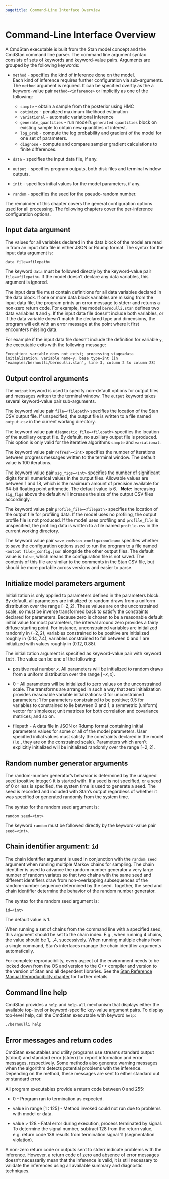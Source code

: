 ```yaml
---
pagetitle: Command-Line Interface Overview
---
```


# Command-Line Interface Overview

A CmdStan executable is built from the Stan model concept and the CmdStan command line parser.
The command line argument syntax consists of sets of keywords and keyword-value pairs.
Arguments are grouped by the following keywords:

- `method` - specifies the kind of inference done on the model.<br>
Each kind of inference requires further configuration via sub-arguments.
The `method` argument is required.  It can be specified overtly as the
a keyword-value pair `method=<inference>` or implicitly as one of the following:
    + `sample` - obtain a sample from the posterior using HMC
    + `optimize` - penalized maximum likelihood estimation
    + `variational` - automatic variational inference
    + `generate_quantities` - run model's `generated quantities` block on existing sample
to obtain new quantities of interest.
    + `log_prob` - compute the log probability and gradient of the model for one
      set of parameters.
    + `diagnose` - compute and compare sampler gradient calculations to finite differences.

- `data` - specifies the input data file, if any.

- `output` - specifies program outputs, both disk files and terminal window outputs.

- `init` - specifies initial values for the model parameters, if any.

- `random` - specifies the seed for the pseudo-random number.

The remainder of this chapter covers the general configuration options used for all processing.
The following chapters cover the per-inference configuration options.

## Input data argument

The values for all variables declared in the data block of the model
are read in from an input data file in either JSON or Rdump format.
The syntax for the input data argument is:
```
data file=<filepath>
```
The keyword `data` must be followed directly by the keyword-value pair `file=<filepath>`.
If the model doesn't declare any data variables, this argument is ignored.

The input data file must contain definitions for all data variables declared in the data block.
If one or more data block variables are missing from the input data file, the program prints
an error message to stderr and returns a non-zero return code.
For example, the model `bernoulli.stan` defines two data variables `N` and `y`.
If the input data file doesn't include both variables, or if the data variable
doesn't match the declared type and dimensions, the program will exit with an error message
at the point where it first encounters missing data.

For example if the input data file doesn't include the definition for variable `y`,
the executable exits with the following message:
```
Exception: variable does not exist; processing stage=data initialization; variable name=y; base type=int (in 'examples/bernoulli/bernoulli.stan', line 3, column 2 to column 28)
```

## Output control arguments

The `output` keyword is used to specify non-default options for
output files and messages written to the terminal window.
The `output` keyword takes several keyword-value pair sub-arguments.

The keyword value pair `file=<filepath>` specifies the location of the
Stan CSV output file.  If unspecified, the output file is written to a file named `output.csv`
in the current working directory.

The keyword value pair `diagnostic_file=<filepath>` specifies the location of the
auxiliary output file. By default, no auxiliary output file is produced.
This option is only valid for the iterative algorithms `sample` and `variational`.

The keyword value pair `refresh=<int>` specifies the
number of iterations between progress messages written to the terminal window.
The default value is 100 iterations.

The keyword value pair `sig_figs=<int>` specifies the
number of significant digits for all numerical values in the output files.
Allowable values are between 1 and 18, which is the maximum amount of precision
available for 64-bit floating point arithmetic.
The default value is 6. &nbsp;
***Note:*** increasing `sig_figs` above the default will increase the size of
the output CSV files accordingly.

The keyword value pair `profile_file=<filepath>` specifies the location of the
output file for profiling data. If the model uses no profiling, the output profile file
is not produced. If the model uses profiling and `profile_file` is unspecified, the
profiling data is written to a file named `profile.csv` in the current working directory.

The keyword value pair `save_cmdstan_config=<boolean>` specifies whether to save the
configuration options used to run the program to a file named `<output file>_config.json`
alongside the other output files. The default value is `false`, which means the configuration
file is not saved.
The contents of this file are similar to the comments in the Stan CSV file, but should
be more portable across versions and easier to parse.

## Initialize model parameters argument

Initialization is only applied to parameters defined in the parameters block.
By default, all parameters are initialized to random draws from a uniform distribution over the range $[-2, 2]$.
These values are on the unconstrained scale, so must be
inverse transformed back to satisfy the constraints declared for
parameters.
Because zero is chosen to be a reasonable default initial value for
most parameters, the interval around zero provides a fairly diffuse
starting point. For instance, unconstrained variables are initialized
randomly in $(-2, 2)$, variables constrained to be positive are
initialized roughly in $(0.14, 7.4)$, variables constrained to fall
between 0 and 1 are initialized with values roughly in $(0.12, 0.88)$.

The initialization argument is specified as keyword-value pair with keyword `init`.
The value can be one of the following:

- positive real number $x$.  All parameters will be initialized to random draws from a uniform distribution over the range $[-x, x]$.

- $0$ - All parameters will be initialized to zero values on the unconstrained scale.
The transforms are arranged in such a way that zero initialization provides reasonable variable initializations:
$0$ for unconstrained parameters; $1$ for parameters constrained to be positive; $0.5$ for variables to constrained to lie between $0$ and $1$;
a symmetric (uniform) vector for simplexes; unit matrices for both correlation and covariance matrices; and so on.

- filepath - A data file in JSON or Rdump format containing initial parameters values for some or all of the model parameters.
User specified initial values must satisfy the constraints declared in the model (i.e., they are on the constrained scale).
Parameters which aren't explicitly initialized will be initialized randomly over the range $[-2, 2]$.

## Random number generator arguments

The random-number generator’s behavior is determined by the unsigned seed
(positive integer) it is started with. If a seed is not specified,
or a seed of 0 or less is specified,
the system time is used to generate a seed.
The seed is recorded and included with Stan’s output regardless of
whether it was specified or generated randomly from the system time.

The syntax for the random seed argument is:
```
random seed=<int>
```
The keyword `random` must be followed directly by the keyword-value pair `seed=<int>`.

## Chain identifier argument:  `id`

The chain identifier argument is used in conjunction with the `random seed` argument when running multiple Markov chains for sampling.
The chain identifier is used to advance the random number generator a very large number of random variates so that two chains
with the same seed and different identifiers draw from non-overlapping subsequences
of the random-number sequence determined by the seed.
Together, the seed and chain identifier determine the behavior of the random number generator.

The syntax for the random seed argument is:
```
id=<int>
```
The default value is 1.

When running a set of chains from the command line with a specified seed,
this argument should be set to the chain index.
E.g., when running 4 chains, the value should be 1,..,4, successively.
When running multiple chains from a single command,
Stan’s interfaces manage the chain identifier arguments automatically.

For complete reproducibility, every aspect of the environment needs to be locked down
from the OS and version to the C++ compiler and version to the version of Stan and all dependent libraries.
See the [Stan Reference Manual Reproducibility chapter](https://mc-stan.org/docs/reference-manual/reproducibility.html)
for further details.


## Command line help

CmdStan provides a `help` and `help-all` mechanism that displays either the
available top-level or keyword-specific key-value argument pairs.
To display top-level help, call the CmdStan executable with keyword `help`:

```
./bernoulli help
```

## Error messages and return codes

CmdStan executables and utility programs use streams standard output (stdout) and
standard error (stderr) to report information and error messages, respectively.
Some methods also generate warning messages when the algorithm
detects potential problems with the inference.  Depending on the method,
these messages are sent to either standard out or standard error.

All program executables provide a return code between 0 and 255:

- 0 - Program ran to termination as expected.

- value in range [1 : 125] - Method invoked could not run due to problems with model or data.

- value > 128 - Fatal error during execution, process terminated by signal.  To determine the signal number,
subtract 128 from the return value, e.g. return code 139 results from termination signal 11 (segmentation violation).

A non-zero return code or outputs sent to stderr indicate problems with the inference.
However, a return code of zero and absence of error messages doesn't necessarily mean
that the inference is valid, it is still necessary to validate the inferences using all
available summary and diagnostic techniques.
